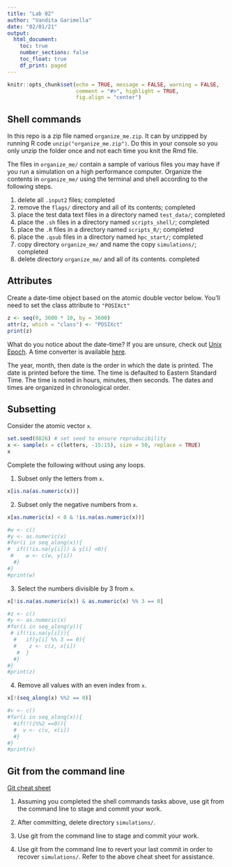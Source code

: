 ```yaml
---
title: "Lab 02"
author: "Vandita Garimella"
date: "02/01/21"
output: 
  html_document:
    toc: true
    number_sections: false
    toc_float: true
    df_print: paged
---
```


```r
knitr::opts_chunk$set(echo = TRUE, message = FALSE, warning = FALSE,
                      comment = "#>", highlight = TRUE,
                      fig.align = "center")
```

## Shell commands

In this repo is a zip file named `organize_me.zip`. It can by unzipped by
running R code `unzip("organize_me.zip")`. Do this in your console so you only 
unzip the folder once and not each time you knit the Rmd file.

The files in `organize_me/` contain a sample of various files you may have if 
you run a simulation on a high performance computer. Organize the contents in
`organize_me/` using the terminal and shell according to the following steps.

1. delete all `.input2` files; 
completed
2. remove the `flags/` directory and all of its contents;
completed
3. place the test data text files in a directory named `test_data/`;
completed
4. place the `.sh` files in a directory named `scripts_shell/`;
completed
5. place the `.R` files in a directory named `scripts_R/`;
completed
6. place the `.qsub` files in a directory named `hpc_start/`;
completed
7. copy directory `organize_me/` and name the copy `simulations/`;
completed
8. delete directory `organize_me/` and all of its contents.
completed

## Attributes

Create a date-time object based on the atomic double vector below. You'll
need to set the class attribute to `"POSIXct"`

```r
z <- seq(0, 3600 * 10, by = 3600)
attr(z, which = "class") <- "POSIXct"
print(z)
```

What do you notice about the date-time? If you are unsure, check out
[Unix Epoch](https://en.wikipedia.org/wiki/Unix_time). A time converter is
available [here](https://www.epochconverter.com).

The year, month, then date is the order in which the date is printed. The
date is printed before the time. The time is defaulted to Eastern Standard
Time. The time is noted in hours, minutes, then seconds. The dates and times
are organized in chronological order.

## Subsetting

Consider the atomic vector `x`.

```r
set.seed(0826) # set seed to ensure reproducibility
x <- sample(x = c(letters, -15:15), size = 50, replace = TRUE)
x
```

Complete the following without using any loops.

1. Subset only the letters from `x`.

```r
x[is.na(as.numeric(x))]
```

2. Subset only the negative numbers from `x`.

```r
x[as.numeric(x) < 0 & !is.na(as.numeric(x))]

#w <- c()
#y <- as.numeric(x)
#for(i in seq_along(x)){
#  if((!is.na(y[i])) & y[i] <0){
 #    w <- c(w, y[i])
  #}
#}
#print(w)
```

3. Select the numbers divisible by 3 from `x`.

```r
x[!is.na(as.numeric(x)) & as.numeric(x) %% 3 == 0]

#z <- c()
#y <- as.numeric(x)
#for(i in seq_along(y)){
 # if(!is.na(y[i])){
  #   if(y[i] %% 3 == 0){
  #    z <- c(z, x[i])
   #  }
  #}
#}
#print(z)
```

4. Remove all values with an even index from `x`.

```r
x[!(seq_along(x) %%2 == 0)]

#v <- c()
#for(i in seq_along(x)){
  #if(!(i%%2 ==0)){
  #  v <- c(v, x[i])
  #}
#}
#print(v)
```

## Git from the command line

[Git cheat sheet](https://www.atlassian.com/git/tutorials/atlassian-git-cheatsheet)

1. Assuming you completed the shell commands tasks above, use git from the 
   command line to stage and commit your work. 

2. After committing, delete directory `simulations/`.

3. Use git from the command line to stage and commit your work. 

4. Use git from the command line to revert your last commit in order to 
   recover `simulations/`. Refer to the above cheat sheet for assistance.
